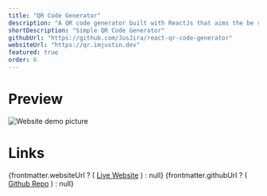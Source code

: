 ```yaml
---
title: "QR Code Generator"
description: "A QR code generator built with ReactJs that aims the be simple, just type in just link and done. No need for Ads or anything."
shortDescription: "Simple QR Code Generator"
githubUrl: "https://github.com/JusJira/react-qr-code-generator"
websiteUrl: "https://qr.imjustin.dev"
featured: true
order: 6
---
```



# Preview

<div class="flex items-center justify-center">
  <Image src={webImage} alt="Website demo picture" />
</div>

# Links

<div class="flex flex-col">
  {frontmatter.websiteUrl ? (
    <a href={frontmatter.websiteUrl}>Live Website</a>
  ) : null}
  {frontmatter.githubUrl ? (
    <a href={frontmatter.githubUrl}>Github Repo</a>
  ) : null}
</div>
